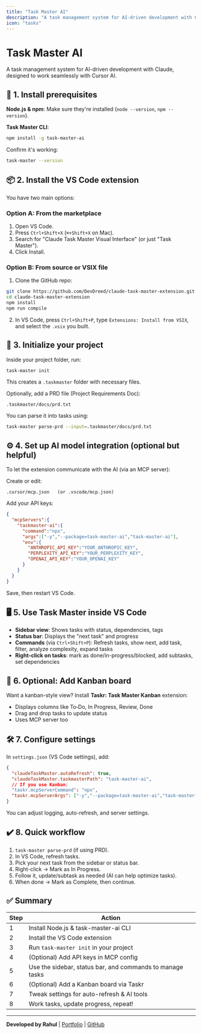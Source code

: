 ```yaml
---
title: "Task Master AI"
description: "A task management system for AI-driven development with Claude, designed to work seamlessly with Cursor AI."
icon: "tasks"
---
```



# Task Master AI

A task management system for AI-driven development with Claude, designed to work seamlessly with Cursor AI.

## 🧩 1. Install prerequisites

**Node.js & npm**: Make sure they're installed (`node --version`, `npm --version`).

**Task Master CLI**:

```bash
npm install -g task-master-ai
```

Confirm it's working:

```bash
task-master --version
```

## 📦 2. Install the VS Code extension

You have two main options:

### Option A: From the marketplace
1. Open VS Code.
2. Press `Ctrl+Shift+X` (`⌘+Shift+X` on Mac).
3. Search for "Claude Task Master Visual Interface" (or just "Task Master").
4. Click Install.

### Option B: From source or VSIX file
1. Clone the GitHub repo:
```bash
git clone https://github.com/DevDreed/claude-task-master-extension.git
cd claude-task-master-extension
npm install
npm run compile
```

2. In VS Code, press `Ctrl+Shift+P`, type `Extensions: Install from VSIX`, and select the `.vsix` you built.

## 🚀 3. Initialize your project

Inside your project folder, run:

```bash
task-master init
```

This creates a `.taskmaster` folder with necessary files.

Optionally, add a PRD file (Project Requirements Doc):

```
.taskmaster/docs/prd.txt
```

You can parse it into tasks using:

```bash
task-master parse-prd --input=.taskmaster/docs/prd.txt
```

## ⚙️ 4. Set up AI model integration (optional but helpful)

To let the extension communicate with the AI (via an MCP server):

Create or edit:
```
.cursor/mcp.json   (or .vscode/mcp.json)
```

Add your API keys:

```json
{
  "mcpServers":{
    "taskmaster-ai":{
      "command":"npx",
      "args":["-y","--package=task-master-ai","task-master-ai"],
      "env":{
        "ANTHROPIC_API_KEY":"YOUR_ANTHROPIC_KEY",
        "PERPLEXITY_API_KEY":"YOUR_PERPLEXITY_KEY",
        "OPENAI_API_KEY":"YOUR_OPENAI_KEY"
      }
    }
  }
}
```

Save, then restart VS Code.

## 🖥️ 5. Use Task Master inside VS Code

- **Sidebar view**: Shows tasks with status, dependencies, tags
- **Status bar**: Displays the "next task" and progress
- **Commands** (via `Ctrl+Shift+P`): Refresh tasks, show next, add task, filter, analyze complexity, expand tasks
- **Right-click on tasks**: mark as done/in-progress/blocked, add subtasks, set dependencies

## 🚧 6. Optional: Add Kanban board

Want a kanban-style view? Install **Taskr: Task Master Kanban** extension:

- Displays columns like To‑Do, In Progress, Review, Done
- Drag and drop tasks to update status
- Uses MCP server too

## 🛠️ 7. Configure settings

In `settings.json` (VS Code settings), add:

```json
{
  "claudeTaskMaster.autoRefresh": true,
  "claudeTaskMaster.taskmasterPath": "task-master-ai",
  // If you use Kanban:
  "taskr.mcpServerCommand": "npx",
  "taskr.mcpServerArgs": ["-y","--package=task-master-ai","task-master-ai"]
}
```

You can adjust logging, auto-refresh, and server settings.

## ✔️ 8. Quick workflow

1. `task-master parse-prd` (if using PRD).
2. In VS Code, refresh tasks.
3. Pick your next task from the sidebar or status bar.
4. Right-click → Mark as In Progress.
5. Follow it, update/subtask as needed (AI can help optimize tasks).
6. When done → Mark as Complete, then continue.

## ✅ Summary

| Step | Action |
|------|--------|
| 1 | Install Node.js & task-master-ai CLI |
| 2 | Install the VS Code extension |
| 3 | Run `task-master init` in your project |
| 4 | (Optional) Add API keys in MCP config |
| 5 | Use the sidebar, status bar, and commands to manage tasks |
| 6 | (Optional) Add a Kanban board via Taskr |
| 7 | Tweak settings for auto-refresh & AI tools |
| 8 | Work tasks, update progress, repeat! |

---

**Developed by Rahul** | [Portfolio](https://im-rahul.netlify.app/#) | [GitHub](https://github.com/im-rahulr)

<AIAssist />